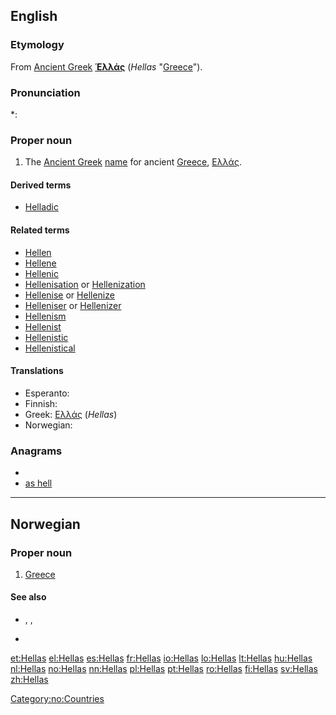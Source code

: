 ==English==

===Etymology===
From [[Ancient Greek]] '''[[Ἑλλάς]]''' (''Hellas'' "[[Greece]]").

===Pronunciation===
*: {{rhymes|ɛləs}}

===Proper noun===
{{en-proper noun}}

# The [[Ancient Greek]] [[name]] for ancient [[Greece]], [[Ελλάς]].

====Derived terms====
* [[Helladic]]

====Related terms====
* [[Hellen]]
* [[Hellene]]
* [[Hellenic]]
* [[Hellenisation]] or [[Hellenization]]
* [[Hellenise]] or [[Hellenize]]
* [[Helleniser]] or [[Hellenizer]]
* [[Hellenism]]
* [[Hellenist]]
* [[Hellenistic]]
* [[Hellenistical]]

====Translations====
{{trans-top|ancient Greece}}
* Esperanto: {{t-|eo|Helaso|xs=Esperanto}}
* Finnish: {{t+|fi|Hellas}}
* Greek: [[Ελλάς]] (''Hellas'')
* Norwegian: {{t+|no|Hellas}}
{{trans-mid}}
{{trans-bottom}}

===Anagrams===
* {{alphagram|aehlls}}
* [[as hell#English|as hell]]


----

==Norwegian==

===Proper noun===
{{no-proper noun}}

# [[Greece]]

====See also====
* {{l|no|greker}}, {{l|no|gresk}}, {{l|no|hellensk}}
* {{l|no|Greeklish}}

[[Category:no:Countries]]

[[et:Hellas]]
[[el:Hellas]]
[[es:Hellas]]
[[fr:Hellas]]
[[io:Hellas]]
[[lo:Hellas]]
[[lt:Hellas]]
[[hu:Hellas]]
[[nl:Hellas]]
[[no:Hellas]]
[[nn:Hellas]]
[[pl:Hellas]]
[[pt:Hellas]]
[[ro:Hellas]]
[[fi:Hellas]]
[[sv:Hellas]]
[[zh:Hellas]]